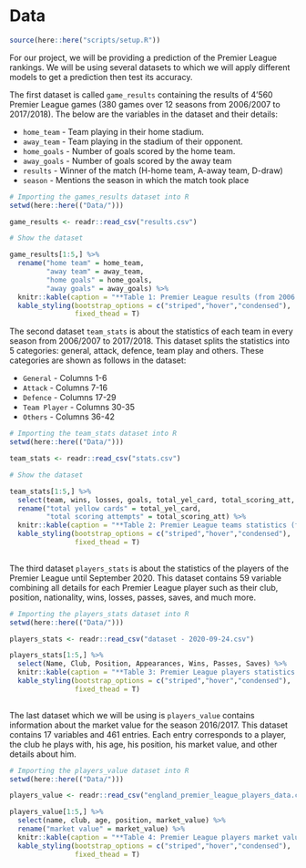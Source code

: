 # Data

```r
source(here::here("scripts/setup.R"))
```

For our project, we will be providing a prediction of the Premier League rankings. We will be using several datasets to which we will apply different models to get a prediction then test its accuracy.

The first dataset is called `game_results` containing the results of 4'560 Premier League games (380 games over 12 seasons from 2006/2007 to 2017/2018). The below are the variables in the dataset and their details:

 + `home_team` - Team playing in their home stadium.
 + `away_team` - Team playing in the stadium of their opponent.
 + `home_goals` - Number of goals scored by the home team.
 + `away_goals` - Number of goals scored by the away team
 + `results` - Winner of the match (H-home team, A-away team, D-draw)
 + `season` - Mentions the season in which the match took place


```r
# Importing the games_results dataset into R
setwd(here::here(("Data/")))

game_results <- readr::read_csv("results.csv")
```

```r
# Show the dataset

game_results[1:5,] %>% 
  rename("home team" = home_team,
         "away team" = away_team,
         "home goals" = home_goals,
         "away goals" = away_goals) %>% 
  knitr::kable(caption = "**Table 1: Premier League results (from 2006 to 2018)**") %>% 
  kable_styling(bootstrap_options = c("striped","hover","condensed"),
                fixed_thead = T)
```

The second dataset `team_stats` is about the statistics of each team in every season from 2006/2007 to 2017/2018. This dataset splits the statistics into 5 categories: general, attack, defence, team play and others. These categories are shown as follows in the dataset:

  + `General` - Columns 1-6
  + `Attack` -  Columns 7-16
  + `Defence` - Columns 17-29
  + `Team Player` - Columns 30-35
  + `Others` - Columns 36-42


```r
# Importing the team_stats dataset into R
setwd(here::here(("Data/")))

team_stats <- readr::read_csv("stats.csv")
```

```r
# Show the dataset

team_stats[1:5,] %>% 
  select(team, wins, losses, goals, total_yel_card, total_scoring_att, saves, season) %>% 
  rename("total yellow cards" = total_yel_card,
         "total scoring attempts" = total_scoring_att) %>% 
  knitr::kable(caption = "**Table 2: Premier League teams statistics (from 2006 to 2018)**") %>% 
  kable_styling(bootstrap_options = c("striped","hover","condensed"),
                fixed_thead = T)
  
```

The third dataset `players_stats` is about the statistics of the players of the Premier League until September 2020. This dataset contains 59 variable combining all details for each Premier League player such as their club, position, nationality, wins, losses, passes, saves, and much more.

```r
# Importing the players_stats dataset into R
setwd(here::here(("Data/")))

players_stats <- readr::read_csv("dataset - 2020-09-24.csv")
```

```r
players_stats[1:5,] %>% 
  select(Name, Club, Position, Appearances, Wins, Passes, Saves) %>% 
  knitr::kable(caption = "**Table 3: Premier League players statistics (until 2020)**") %>% 
  kable_styling(bootstrap_options = c("striped","hover","condensed"),
                fixed_thead = T)
  
```

The last dataset which we will be using is `players_value` contains information about the market value for the season 2016/2017. This dataset contains 17 variables and 461 entries. Each entry corresponds to a player, the club he plays with, his age, his position, his market value, and other details about him. 

```r
# Importing the players_value dataset into R
setwd(here::here(("Data/")))

players_value <- readr::read_csv("england_premier_league_players_data.csv")
```

```r
players_value[1:5,] %>% 
  select(name, club, age, position, market_value) %>% 
  rename("market value" = market_value) %>% 
  knitr::kable(caption = "**Table 4: Premier League players market values (season 2016/2017)**") %>% 
  kable_styling(bootstrap_options = c("striped","hover","condensed"),
                fixed_thead = T)
```

